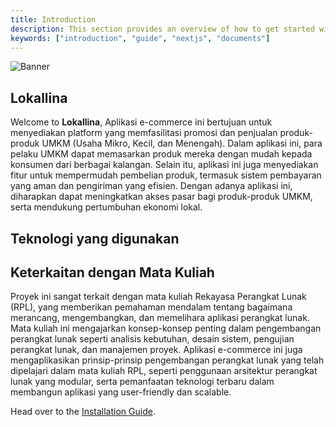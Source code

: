 ```yaml
---
title: Introduction
description: This section provides an overview of how to get started with the Documents, Next.js Document Starter Kit.
keywords: ["introduction", "guide", "nextjs", "documents"]
---
```


![Banner](/images/banner.png "Documents")

## Lokallina

Welcome to **Lokallina**, Aplikasi e-commerce ini bertujuan untuk menyediakan platform yang memfasilitasi promosi dan penjualan produk-produk UMKM (Usaha Mikro, Kecil, dan Menengah). Dalam aplikasi ini, para pelaku UMKM dapat memasarkan produk mereka dengan mudah kepada konsumen dari berbagai kalangan. Selain itu, aplikasi ini juga menyediakan fitur untuk mempermudah pembelian produk, termasuk sistem pembayaran yang aman dan pengiriman yang efisien. Dengan adanya aplikasi ini, diharapkan dapat meningkatkan akses pasar bagi produk-produk UMKM, serta mendukung pertumbuhan ekonomi lokal.

## Teknologi yang digunakan
<CardGrid>
  <Card
    title="Frontend"
    description="HTML, CSS, JavaScript (ReactJS atau VueJS) untuk membangun antarmuka pengguna yang interaktif dan responsif."
    href="/docs/introduction/installation"
  />
  <Card
    title="Backend"
    description="PHP dengan framework Laravel atau CodeIgniter untuk menangani logika aplikasi dan manajemen database."
    href="/docs/introduction/setup"
  />
  <Card
    title="Database"
    description="MySQL atau PostgreSQL sebagai sistem manajemen database yang menyimpan data produk, pengguna, transaksi, dan lain-lain."
    href="/docs/introduction/setup"
  />
   <Card
    title="Payment Gateway"
    description="Integrasi dengan layanan pembayaran seperti Midtrans atau Doku untuk memfasilitasi transaksi yang aman."
    href="/docs/introduction/setup"
  />
   <Card
    title="Hosting dan Deployment"
    description="Cloud hosting seperti AWS atau DigitalOcean untuk penyimpanan dan pengelolaan aplikasi."
    href="/docs/introduction/setup"
  />
</CardGrid>

## Keterkaitan dengan Mata Kuliah

Proyek ini sangat terkait dengan mata kuliah Rekayasa Perangkat Lunak (RPL), yang memberikan pemahaman mendalam tentang bagaimana merancang, mengembangkan, dan memelihara aplikasi perangkat lunak. Mata kuliah ini mengajarkan konsep-konsep penting dalam pengembangan perangkat lunak seperti analisis kebutuhan, desain sistem, pengujian perangkat lunak, dan manajemen proyek. Aplikasi e-commerce ini juga mengaplikasikan prinsip-prinsip pengembangan perangkat lunak yang telah dipelajari dalam mata kuliah RPL, seperti penggunaan arsitektur perangkat lunak yang modular, serta pemanfaatan teknologi terbaru dalam membangun aplikasi yang user-friendly dan scalable.

Head over to the [Installation Guide](/docs/introduction/installation).
